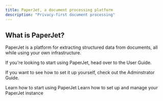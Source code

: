 ```yaml
---
title: PaperJet, a document processing platform
description: "Privacy-first document processing"
---
```


## What is PaperJet?

PaperJet is a platform for extracting structured data from documents, all while using your own infrastructure.

If you're looking to start using PaperJet, head over to the User Guide.

If you want to see how to set it up yourself, check out the Adminstrator Guide.

<CardGroup cols={2}>
  <Card
    title="User Guide"
    icon="user"
    href="https://mintlify.com/docs/quickstart"
  >
    Learn how to start using PaperJet
  </Card>
  <Card
    title="Administrator Guide"
    icon="gear"
    href="https://mintlify.com/docs/development"
  >
    Learn how to set up and manage your PaperJet instance
  </Card>
</CardGroup>
